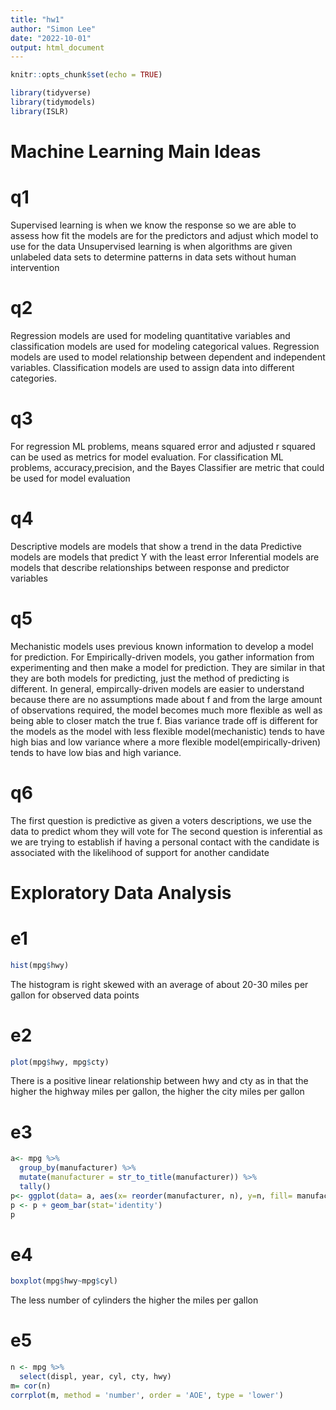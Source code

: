 ```yaml
---
title: "hw1"
author: "Simon Lee"
date: "2022-10-01"
output: html_document
---
```


```r
knitr::opts_chunk$set(echo = TRUE)
```

```r
library(tidyverse)
library(tidymodels)
library(ISLR)
```

# Machine Learning Main Ideas

# q1
Supervised learning is when we know the response so we are able to  assess how
fit the models are for the predictors and adjust which model to use for the data
Unsupervised learning is when algorithms are given unlabeled data sets to determine
patterns in data sets without human intervention

# q2
Regression models are used for modeling quantitative variables and classification 
models are used for modeling categorical values. Regression models are used to
model relationship between dependent and independent variables. Classification models
are used to assign data into different categories.

# q3
For regression ML problems, means squared error and adjusted r squared can be used
as metrics for model evaluation. For classification ML problems, accuracy,precision,
and the Bayes Classifier are metric that could be used for model evaluation

# q4
Descriptive models are models that show a trend in the data
Predictive models are models that predict Y with the least error
Inferential models are models that describe relationships between response and predictor
variables

# q5
Mechanistic models uses previous known information to develop a model for prediction.
For Empirically-driven models, you gather information from experimenting and then
make a model for prediction. They are similar in that they are both models for
predicting, just the method of predicting is different. In general, empircally-driven models
are easier to understand because there are no assumptions made about f and from the large
amount of observations required, the model becomes much more flexible as well as being able
to closer match the true f. Bias variance trade off is different for the models as the model with
less flexible model(mechanistic) tends to have high bias and low variance where a more flexible model(empirically-driven)
tends to have low bias and high variance.

# q6
The first question is predictive as given a voters descriptions, we use the data to predict whom
they will vote for
The second question is inferential as we are trying to establish if having a personal contact
with the candidate is associated with the likelihood of support for another candidate

# Exploratory Data Analysis

# e1
```r
hist(mpg$hwy)
```
The histogram is right skewed with an average of about 20-30 miles per gallon for observed data points

# e2
```r
plot(mpg$hwy, mpg$cty)
```
There is a positive linear relationship between hwy and cty as in that the higher
the highway miles per gallon, the higher the city miles per gallon

# e3
```r
a<- mpg %>% 
  group_by(manufacturer) %>% 
  mutate(manufacturer = str_to_title(manufacturer)) %>% 
  tally()
p<- ggplot(data= a, aes(x= reorder(manufacturer, n), y=n, fill= manufacturer))
p <- p + geom_bar(stat='identity')
p
```

# e4
```r
boxplot(mpg$hwy~mpg$cyl)
```

The less number of cylinders the higher the miles per gallon

# e5
```r
n <- mpg %>% 
  select(displ, year, cyl, cty, hwy)
m= cor(n)
corrplot(m, method = 'number', order = 'AOE', type = 'lower')
```
